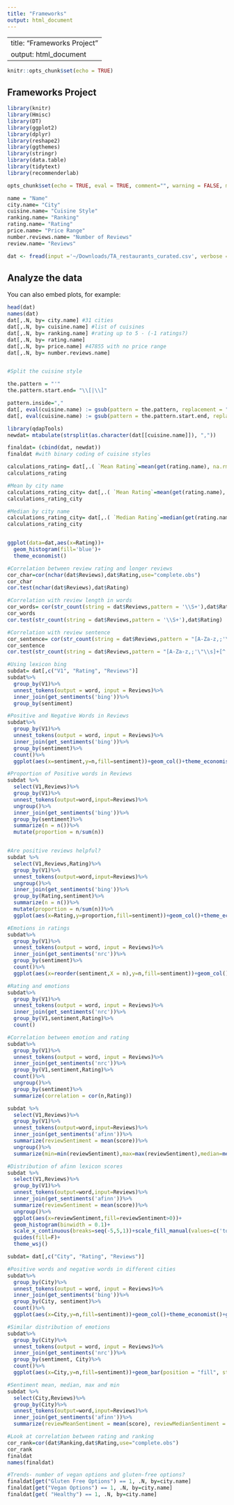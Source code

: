 ```yaml
---
title: "Frameworks"
output: html_document
---
```

---
title: "Frameworks Project"
output: html_document
---

```r
knitr::opts_chunk$set(echo = TRUE)
```

## Frameworks Project

```r
library(knitr)
library(Hmisc)
library(DT)
library(ggplot2)
library(dplyr)
library(reshape2)
library(ggthemes)
library(stringr)
library(data.table)
library(tidytext)
library(recommenderlab)

opts_chunk$set(echo = TRUE, eval = TRUE, comment="", warning = FALSE, message = FALSE, tidy.opts=list(width.cutoff=55), tidy = TRUE)
```
```r
name = "Name"
city.name= "City"
cuisine.name= "Cuisine Style"
ranking.name= "Ranking"
rating.name= "Rating"
price.name= "Price Range"
number.reviews.name= "Number of Reviews"
review.name= "Reviews"

```

```r
dat <- fread(input ='~/Downloads/TA_restaurants_curated.csv', verbose = FALSE)
```

## Analyze the data

You can also embed plots, for example:

```r

head(dat)
names(dat)
dat[,.N, by= city.name] #31 cities
dat[,.N, by= cuisine.name] #list of cuisines
dat[,.N, by= ranking.name] #rating up to 5 - (-1 ratings?)
dat[,.N, by= rating.name] 
dat[,.N, by= price.name] #47855 with no price range
dat[,.N, by= number.reviews.name]


#Split the cuisine style

the.pattern = "'"
the.pattern.start.end= "\\[|\\]"

pattern.inside=","
dat[, eval(cuisine.name) := gsub(pattern = the.pattern, replacement = "", x = get(cuisine.name))]
dat[, eval(cuisine.name) := gsub(pattern = the.pattern.start.end, replacement = "", x = get(cuisine.name))]

library(qdapTools)
newdat= mtabulate(strsplit(as.character(dat[[cuisine.name]]), ","))

finaldat= (cbind(dat, newdat))
finaldat #with binary coding of cuisine styles

```

```r
calculations_rating= dat[,.( `Mean Rating`=mean(get(rating.name), na.rm=TRUE), `Standard Deviation`=sd(get(rating.name), na.rm=TRUE))]
calculations_rating

#Mean by city name
calculations_rating_city= dat[,.( `Mean Rating`=mean(get(rating.name), na.rm=TRUE), `Standard Deviation`=sd(get(rating.name), na.rm=TRUE)), by=city.name]
calculations_rating_city

#Median by city name
calculations_rating_city= dat[,.( `Median Rating`=median(get(rating.name), na.rm=TRUE)), by=city.name]
calculations_rating_city


ggplot(data=dat,aes(x=Rating))+
  geom_histogram(fill='blue')+
  theme_economist()

#Correlation between review rating and longer reviews
cor_char=cor(nchar(dat$Reviews),dat$Rating,use="complete.obs")
cor_char
cor.test(nchar(dat$Reviews),dat$Rating)

#Correlation with review length in words
cor_words= cor(str_count(string = dat$Reviews,pattern = '\\S+'),dat$Rating,use="complete.obs")
cor_words
cor.test(str_count(string = dat$Reviews,pattern = '\\S+'),dat$Rating)

#Correlation with review sentence
cor_sentence= cor(str_count(string = dat$Reviews,pattern = "[A-Za-z,;'\"\\s]+[^.!?]*[.?!]"),dat$Rating,use="complete.obs")
cor_sentence
cor.test(str_count(string = dat$Reviews,pattern = "[A-Za-z,;'\"\\s]+[^.!?]*[.?!]"),dat$Rating,use="complete.obs")


```
```r

#Using lexicon bing
subdat= dat[,c("V1", "Rating", "Reviews")]
subdat%>%
  group_by(V1)%>%
  unnest_tokens(output = word, input = Reviews)%>%
  inner_join(get_sentiments('bing'))%>%
  group_by(sentiment)

#Positive and Negative Words in Reviews
subdat%>%
  group_by(V1)%>%
  unnest_tokens(output = word, input = Reviews)%>%
  inner_join(get_sentiments('bing'))%>%
  group_by(sentiment)%>%
  count()%>%
  ggplot(aes(x=sentiment,y=n,fill=sentiment))+geom_col()+theme_economist()+guides(fill=F)

#Proportion of Positive words in Reviews
subdat %>%
  select(V1,Reviews)%>%
  group_by(V1)%>%
  unnest_tokens(output=word,input=Reviews)%>%
  ungroup()%>%
  inner_join(get_sentiments('bing'))%>%
  group_by(sentiment)%>%
  summarize(n = n())%>%
  mutate(proportion = n/sum(n))


#Are positive reviews helpful?
subdat %>%
  select(V1,Reviews,Rating)%>%
  group_by(V1)%>%
  unnest_tokens(output=word,input=Reviews)%>%
  ungroup()%>%
  inner_join(get_sentiments('bing'))%>%
  group_by(Rating,sentiment)%>%
  summarize(n = n())%>%
  mutate(proportion = n/sum(n))%>%
  ggplot(aes(x=Rating,y=proportion,fill=sentiment))+geom_col()+theme_economist()

```

```r
#Emotions in ratings
subdat%>%
  group_by(V1)%>%
  unnest_tokens(output = word, input = Reviews)%>%
  inner_join(get_sentiments('nrc'))%>%
  group_by(sentiment)%>%
  count()%>%
  ggplot(aes(x=reorder(sentiment,X = n),y=n,fill=sentiment))+geom_col()+guides(fill=F)+coord_flip()+theme_wsj()

#Rating and emotions
subdat%>%
  group_by(V1)%>%
  unnest_tokens(output = word, input = Reviews)%>%
  inner_join(get_sentiments('nrc'))%>%
  group_by(V1,sentiment,Rating)%>%
  count()

#Correlation between emotion and rating
subdat%>%
  group_by(V1)%>%
  unnest_tokens(output = word, input = Reviews)%>%
  inner_join(get_sentiments('nrc'))%>%
  group_by(V1,sentiment,Rating)%>%
  count()%>%
  ungroup()%>%
  group_by(sentiment)%>%
  summarize(correlation = cor(n,Rating))

```

```r
subdat %>%
  select(V1,Reviews)%>%
  group_by(V1)%>%
  unnest_tokens(output=word,input=Reviews)%>%
  inner_join(get_sentiments('afinn'))%>%
  summarize(reviewSentiment = mean(score))%>%
  ungroup()%>%
  summarize(min=min(reviewSentiment),max=max(reviewSentiment),median=median(reviewSentiment),mean=mean(reviewSentiment))

#Distribution of afinn lexicon scores
subdat %>%
  select(V1,Reviews)%>%
  group_by(V1)%>%
  unnest_tokens(output=word,input=Reviews)%>%
  inner_join(get_sentiments('afinn'))%>%
  summarize(reviewSentiment = mean(score))%>%
  ungroup()%>%
  ggplot(aes(x=reviewSentiment,fill=reviewSentiment>0))+
  geom_histogram(binwidth = 0.1)+
  scale_x_continuous(breaks=seq(-5,5,1))+scale_fill_manual(values=c('tomato','seagreen'))+
  guides(fill=F)+
  theme_wsj()

```

```r
subdat= dat[,c("City", "Rating", "Reviews")]

#Positive words and negative words in different cities
subdat%>%
  group_by(City)%>%
  unnest_tokens(output = word, input = Reviews)%>%
  inner_join(get_sentiments('bing'))%>%
  group_by(City, sentiment)%>%
  count()%>%
  ggplot(aes(x=City,y=n,fill=sentiment))+geom_col()+theme_economist()+guides(fill=F)+ coord_flip()

#Similar distribution of emotions
subdat%>%
  group_by(City)%>%
  unnest_tokens(output = word, input = Reviews)%>%
  inner_join(get_sentiments('nrc'))%>%
  group_by(sentiment, City)%>%
  count()%>%
  ggplot(aes(x=City,y=n,fill=sentiment))+geom_bar(position = "fill", stat='identity')+guides(fill=F)+coord_flip()+theme_wsj()

#Sentiment mean, median, max and min 
subdat %>%
  select(City,Reviews)%>%
  group_by(City)%>%
  unnest_tokens(output=word,input=Reviews)%>%
  inner_join(get_sentiments('afinn'))%>%
  summarize(reviewMeanSentiment = mean(score), reviewMedianSentiment = median(score), reviewMaxSentiment = max(score),reviewMinSentiment = min(score))


```

```r

#Look at correlation between rating and ranking
cor_rank=cor(dat$Ranking,dat$Rating,use="complete.obs")
cor_rank
finaldat
names(finaldat)

#Trends- number of vegan options and gluten-free options?
finaldat[get("Gluten Free Options") == 1, .N, by=city.name]
finaldat[get("Vegan Options") == 1, .N, by=city.name]
finaldat[get( "Healthy") == 1, .N, by=city.name]
```
